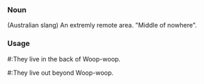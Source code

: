 ===Noun===
(Australian slang) An extremly remote area. "Middle of nowhere".
<P>
===Usage===
#:They live in the back of Woop-woop.
#:They live out beyond Woop-woop.
